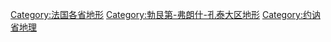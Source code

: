 [[Category:法国各省地形|Category:法国各省地形]]
[[Category:勃艮第-弗朗什-孔泰大区地形|Category:勃艮第-弗朗什-孔泰大区地形]]
[[Category:约讷省地理|Category:约讷省地理]]